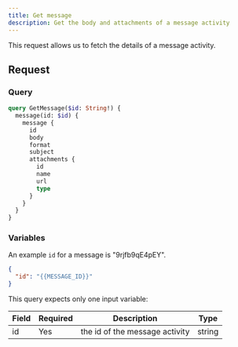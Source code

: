 ```yaml
---
title: Get message
description: Get the body and attachments of a message activity
---
```


This request allows us to fetch the details of a message activity.

## Request

### Query

```graphql
query GetMessage($id: String!) {
  message(id: $id) {
    message {
      id
      body
      format
      subject
      attachments {
        id
        name
        url
        type
      }
    }
  }
}
```

### Variables

An example `id` for a message is "9rjfb9qE4pEY".

```json
{
  "id": "{{MESSAGE_ID}}"
}
```

This query expects only one input variable:

<div className="table-wrapper">
  <table>
    <thead>
      <tr>
        <th>Field</th>
        <th>Required</th>
        <th>Description</th>
        <th>Type</th>
      </tr>
    </thead>
    <tbody>
      <tr>
        <td>id</td>
        <td>Yes</td>
        <td>the id of the message activity</td>
        <td>string</td>
      </tr>
    </tbody>
  </table>
</div>
